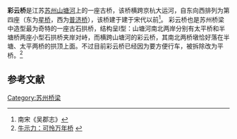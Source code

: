 '''彩云桥'''是江苏[[苏州|苏州]][[七里山塘|山塘河]]上的一座古桥，该桥横跨京杭大运河，自东向西排列为第四座（东为[[星桥|星桥]]，西为[[普济桥|普济桥]]），该桥建于建于宋代以前<ref>南宋《吴郡志》</ref>。   
彩云桥也是苏州桥梁中造型最为奇特的一座古石拱桥，结构呈I型：山塘河南北两岸分别有太平桥和半塘桥两座小型石拱桥夹岸对峙，而横跨山塘河的彩云桥，其南北两桥墩恰好落在半塘、太平两桥的拱顶上面。不过目前彩云桥已经因为要方便行车，被拆除改为平桥。<ref>[http://bbs.tecn.cn/viewthread.php?tid=198695  牛示力：可怜万年桥] {{webarchive|url=https://web.archive.org/web/20070928174344/http://bbs.tecn.cn/viewthread.php?tid=198695 |date=2007-09-28 }}</ref>

==参考文献==
<div class="references-small">
<references />
</div>

{{苏州桥梁}}
[[Category:苏州桥梁|Category:苏州桥梁]]